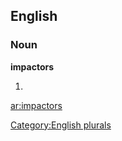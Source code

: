 ==English==

===Noun===
'''impactors'''

# {{plural of|[[impactor]]}}

[[Category:English plurals]]

[[ar:impactors]]